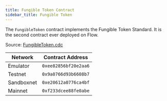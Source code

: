 ```yaml
---
title: Fungible Token Contract
sidebar_title: Fungible Token
---
```


The `FungibleToken` contract implements the Fungible Token Standard. It is the second contract ever deployed on Flow.

Source: [FungibleToken.cdc](https://github.com/onflow/flow-ft/blob/master/contracts/FungibleToken.cdc)

| Network    | Contract Address     |
| ---------- | -------------------- |
| Emulator   | `0xee82856bf20e2aa6` |
| Testnet    | `0x9a0766d93b6608b7` |
| Sandboxnet | `0xe20612a0776ca4bf` |
| Mainnet    | `0xf233dcee88fe0abe` |

